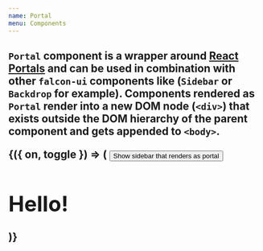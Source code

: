 ```yaml
---
name: Portal
menu: Components
---
```




<H2 my="lg" children="Portal" />

`Portal` component is a wrapper around [React Portals](https://reactjs.org/docs/portals.html)
and can be used in combination with other `falcon-ui` components like (`Sidebar` or `Backdrop` for example).
Components rendered  as `Portal` render into a new DOM node (`<div>`) that exists outside the DOM hierarchy of the parent component
and gets appended to `<body>`.

<Playground>
  <Toggle initial={false}>
    {({ on, toggle }) => (
      <React.Fragment>
        <Button onClick={toggle}>Show sidebar that renders as portal</Button>
        <Sidebar side="right" as={Portal} visible={on}>
          <H1 p="lg">Hello!</H1>
        </Sidebar>
        <Backdrop
          onClick={toggle}
          as={Portal}
          visible={on}
        />
      </React.Fragment>
    )}
  </Toggle>
</Playground>